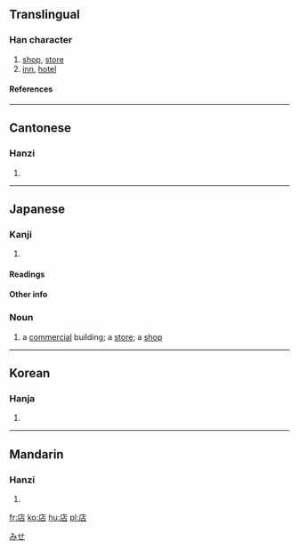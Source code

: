 {{see|坫}}
==Translingual==

===Han character===
{{Han char|rn=53|rad=广|as=05|sn=8|four=0026<sub>1</sub>|canj=戈卜口 (IYR)|ids=⿸[[广]][[占]]}}

# [[shop]], [[store]]
# [[inn]], [[hotel]]

====References====
{{Han ref|kx=0344.110|dkj=09267|dj=0654.010|hdz=20876.060|uh=5E97|ud=24215|bh=A9B1|bd=43441}}

----

==Cantonese==

===Hanzi===
{{yue-hanzi|jyut=|y=dim3}}

# {{defn|Cantonese}}

----

==Japanese==

===Kanji===
{{ja-kanji|grade=2|rs=广05}}

# {{defn|Japanese}}

====Readings====
{{ja-readings|on=[[てん]] (ten)|kun=[[みせ]] (mise), [[たな]] (tana)}}

====Other info====
{{rfc-header|Other info}}

===Noun===
{{ja-noun|k|count=|hira=みせ|kata=|rom=mise|kanji=|kyu=|shin=|hidx=}}

# a [[commercial]] building; a [[store]]; a [[shop]]

[[Category:1000 Japanese basic words|みせ]]

----

==Korean==

===Hanja===
{{ko-hanja|hangeul=점|rv=jeom|mr=chŏm}}

# {{defn|Korean}}

----

==Mandarin==

===Hanzi===
{{cmn-hanzi|pin=[[diàn]] (dian4)|wg=tien<sup>4</sup>}}

# {{defn|Mandarin}}

[[fr:店]]
[[ko:店]]
[[hu:店]]
[[pl:店]]